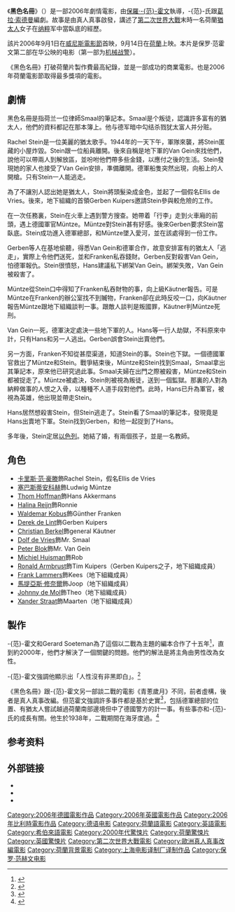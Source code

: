{{noteTA
|T=zh-hk:黑色名冊;zh-cn:黑皮书;
|1=zh-hk:黑色名冊;zh-cn:黑皮书;
}}
{{About||中华人民共和国境内不公开发行的、俗称“黑皮书”的出版物|内部书}}
{{Infobox Film
| name          = 黑皮书
| original_name = {{lang|nl|''Zwartboek''}}
| image         = Zwartboek 2006 poster.jpg
| image_size    = 
| caption       = 電影海報
| director      = [[保罗·范霍文|保罗·范霍文]]
| producer      = {{Plainlist|
* {{le|傑倫·貝克爾|Jeroen Beker}}
* {{le|桑·夫·馬爾沙|San Fu Maltha}}
* 佛蘭斯·馮·格斯托
* 延斯·慕勒
* 圖恩·希爾特
}}
| writer        = {{Plainlist|
* {{le|赫拉德·蘇特曼|Gerard Soeteman}}
* 保罗·范霍文
}}
| screenplay    = 
| story         = 
| based_on      = 
| starring      = {{Plain list|
* [[卡里斯·范·豪滕|卡里斯·范·豪滕]]
* {{le|沙巴斯帝安·庫克|Sebastian Koch}}
* {{le|湯姆·霍夫曼|Thom Hoffman}}
* {{le|哈琳娜·瑞金|Halina Reijn}}
}}
| music          = [[安妮·杜德利|安妮·杜德利]]
| cinematography = {{le|卡爾·華特·連登律|Karl Walter Lindenlaub}}
| editing        = {{Plainlist|
* {{le|喬布·萊特·柏格|Job ter Burg}}
* 詹姆斯·赫伯特
}}
| studio         = {{Plainlist|
* AVRO Television
* Clockwork Pictures
* ContentFilm International
* Egoli Tossell Film
* Fu Works
* {{le|uFund|uFund|Motion Investment Group}}
* [[巴貝爾斯堡攝影棚|巴貝爾斯堡製片室]]
* VIP 4 Medienfonds
}}
| distributor   = {{Plainlist|
* {{le|A影業|A-Film|A影業發行}}（荷蘭）
* NFP Marketing & Distribution、[[華納兄弟|華納兄弟]]（德國）
* Alternative Films（比利時）<ref name="mojo" />
* {{le|Palisades Tartan|Palisades Tartan|Metro Tartan Distribution}}（英國）
}}
| released      = {{Film date|2006|9|1|[[威尼斯电影节|威尼斯电影节]]|2006|9|14|荷兰|2007|4|26|香港|2008|12|5|台湾|2009|2|3|中国大陸<ref>{{Cite web |url = http://ent.rednet.cn/c/2009/02/02/1700135.htm |title = 《黑皮书》3日国内上映 血腥激情情况删节过半 |author = 朱青 |date = 2009-02-02 |publisher = 红网 |language = zh-cn |accessdate = 2018-05-12 |archive-url = https://web.archive.org/web/20180512181855/http://ent.rednet.cn/c/2009/02/02/1700135.htm |archive-date = 2018-05-12 |dead-url = yes }}</ref>}}
| runtime       = 145分钟<ref>{{cite web | url=http://bbfc.co.uk/releases/zwartboek-black-book-0 | title=ZWARTBOEK - BLACK BOOK (15) | work=[[Tartan_Films|Tartan Films]] | publisher=[[British_Board_of_Film_Classification|British Board of Film Classification]] | date=2006-10-18 | accessdate=2018-05-12 | archive-date=2016-01-14 | archive-url=https://web.archive.org/web/20160114152542/http://bbfc.co.uk/releases/zwartboek-black-book-0 | dead-url=no }}</ref>
| country       = 荷兰<br>德国<br>英国<br>比利时
| language      = [[荷兰语|荷兰语]]<br>[[德语|德语]]<br>[[英语|英语]]<br>[[希伯来语|希伯来语]]
| budget        = 2100萬美元<ref name="mojo" />
| gross         = 2700萬美元<ref name="mojo">{{cite web|url=https://www.boxofficemojo.com/movies/?id=blackbook.htm|title=Black Book (2007) Box Office Mojo|website=Box Office Mojo|date=16 August 2010|access-date=16 August 2010|archive-date=2018-10-04|archive-url=https://web.archive.org/web/20181004044110/https://www.boxofficemojo.com/movies/?id=blackbook.htm|dead-url=no}}</ref>
| cn_name       = 黑皮书
| hk_name       = 黑色名冊
| tw_name       = 黑色名冊
| sg_name       = 黑色名冊
}}

《'''黑色名冊'''》（{{lang-nl|Zwartboek}}）是一部2006年劇情電影，由[[保羅·范霍文|保羅·-{范}-霍文]]執導，-{范}-氏跟[[葛拉·索德曼|葛拉·索德曼]]編劇。故事是由真人真事啟發，講述了[[第二次世界大戰|第二次世界大戰]]末時一名荷蘭[[猶太人|猶太人]]女子在[[納粹德國|纳粹]]军中當臥底的經歷。

該片2006年9月1日在[[威尼斯電影節|威尼斯電影節]]首映，9月14日在[[荷蘭|荷蘭]]上映。本片是保罗·范霍文第二部在华公映的电影（第一部为[[機器戰警_(1987年電影)|机械战警]]）。

《黑色名冊》打破荷蘭片製作費最高紀錄，並是一部成功的商業電影。也是2006年荷蘭電影節取得最多獎項的電影。

== 劇情 ==

黑色名冊是指荷兰一位律師Smaal的筆記本。Smaal是个叛徒，認識許多富有的猶太人，他們的資料都記在那本簿上。他与德军暗中勾结杀戮犹太富人并分赃。

Rachel Stein是一位美麗的猶太歌手。1944年的一天下午，軍隊來襲，將Stein匿藏的小屋炸毀。Stein跟一位船員離開。後來自稱是地下軍的Van Gein來找他們，說他可以帶兩人到解放區，並吩咐他們帶多些金錢，以應付之後的生活。Stein發現她的家人也接受了Van Gein安排，準備離開。德軍船隻突然出現，向船上的人開槍。只有Stein一人能逃走。

為了不讓別人認出她是猶太人，Stein將頭髮染成金色，並起了一個假名Ellis de Vries。後來，地下組織的首領Gerben Kuipers邀請Stein參與較危險的工作。

在一次任務裏，Stein在火車上遇到警方搜查。她帶着「行李」走到火車廂的前頭，遇上德國軍官Müntze。Müntze對Stein甚有好感。後來Gerben要求Stein當臥底。Stein成功進入德軍總部，和Müntze墜入愛河，並在該處得到一份工作。

Gerben等人在基地偷聽，得悉Van Gein和德軍合作，故意安排富有的猶太人「逃走」，實際上令他們送死，並和Franken私吞錢財。Gerben反對殺害Van Gein，怕德軍報仇。Stein很憤怒，Hans建議私下綁架Van Gein。綁架失敗，Van Gein被殺害了。

Müntze從Stein口中得知了Franken私吞財物的事，向上級Käutner報告。可是Müntze在Franken的辦公室找不到贓物，Franken卻在此時反咬一口，向Käutner報告Müntze跟地下組織談判一事。跟敵人談判是叛國罪，Käutner判Müntze死刑。

Van Gein一死，德軍決定處決一些地下軍的人。Hans等一行人劫獄，不料原來中計，只有Hans和另一人逃出。Gerben誤會Stein出賣他們。

另一方面，Franken不知從甚麼渠道，知道Stein的事。Stein也下獄。一個德國軍官救出了Müntze和Stein。戰爭結束後，Müntze和Stein找到Smaal，Smaal拿出其筆記本，原來他已研究過此事。Smaal夫婦在出門之際被殺害，Müntze和Stein都被捉走了。Müntze被處決，Stein則被視為叛徒，送到一個監獄。那裏的人對為納粹做事的人恨之入骨，以種種不人道手段對他們。此時，Hans已升為軍官，被視為英雄，他出現並帶走Stein。

Hans居然想殺害Stein，但Stein逃走了。Stein看了Smaal的筆記本，發現竟是Hans出賣地下軍。Stein找到Gerben，和他一起捉到了Hans。

多年後，Stein定居[[以色列|以色列]]。她結了婚，有兩個孩子，並是一名教師。

== 角色 ==
* [[卡里斯·范·豪滕|卡里斯·范·豪滕]]飾Rachel Stein，假名Ellis de Vries
* [[塞巴斯蒂安科赫|塞巴斯蒂安科赫]]飾Ludwig Müntze
* [[Thom_Hoffman|Thom Hoffman]]飾Hans Akkermans
* [[Halina_Reijn|Halina Reijn]]飾Ronnie
* [[Waldemar_Kobus|Waldemar Kobus]]飾Günther Franken
* [[Derek_de_Lint|Derek de Lint]]飾Gerben Kuipers
* [[Christian_Berkel|Christian Berkel]]飾general Käutner
* [[Dolf_de_Vries|Dolf de Vries]]飾Mr. Smaal
* [[Peter_Blok|Peter Blok]]飾Mr. Van Gein
* [[Michiel_Huisman|Michiel Huisman]]飾Rob
* [[Ronald_Armbrust|Ronald Armbrust]]飾Tim Kuipers（Gerben Kuipers之子，地下組織成員）
* [[Frank_Lammers|Frank Lammers]]飾Kees（地下組織成員）
* [[馬提亞斯·修奈爾|馬提亞斯·修奈爾]]飾Joop（地下組織成員）
* [[Johnny_de_Mol|Johnny de Mol]]飾Theo（地下組織成員）
* [[Xander_Straat|Xander Straat]]飾Maarten（地下組織成員）

== 製作 ==
-{范}-霍文和Gerard Soeteman為了這個以二戰為主題的編本合作了十五年<ref>{{Cite web |url=http://www.nrc.nl/kunst/article475612.ece# |title=存档副本 |access-date=2007-06-22 |archive-url=https://web.archive.org/web/20070929122640/http://www.nrc.nl/kunst/article475612.ece |archive-date=2007-09-29 |dead-url=yes }}</ref>，直到約2000年，他們才解決了一個關鍵的問題。他們的解法是將主角由男性改為女性。

-{范}-霍文強調他顯示出「人性沒有非黑即白」。<ref>{{Cite web |url=http://arts.guardian.co.uk/filmandmusic/story/0,16373,1649586,00.html |title=Homeward bound |access-date=2007-06-22 |archive-date=2008-01-08 |archive-url=https://web.archive.org/web/20080108034608/http://arts.guardian.co.uk/filmandmusic/story/0,16373,1649586,00.html |dead-url=no }}</ref>
 
《黑色名冊》跟-{范}-霍文另一部談二戰的電影《青蔥歲月》不同，前者虛構，後者是真人真事改編。但范霍文強調許多事件都是基於史實<ref>{{Cite web |url=http://www.nrc.nl/kunst/article470029.ece# |title='Zwartboek' heeft geen ruimte voor subtiliteit |access-date=2007-06-22 |archive-url=https://web.archive.org/web/20070317204927/http://www.nrc.nl/kunst/article470029.ece |archive-date=2007-03-17 |dead-url=yes }}</ref>，包括德軍總部的位置、有猶太人嘗試越過荷蘭南部邊境但中了德國警方的計一事。有些事亦和-{范}-氏的成長有關。他生於1938年，二戰期間在海牙度過。<ref>{{Cite web |url=http://www.ethesis.net/verhoeven/verhoeven_deel_1.htm |title=beetje oorlog, best spannend |access-date=2007-06-22 |archive-date=2016-03-03 |archive-url=https://web.archive.org/web/20160303235411/http://www.ethesis.net/verhoeven/verhoeven_deel_1.htm |dead-url=no }}</ref>

== 参考资料 ==
<div class="references-small">
<references />
</div>

== 外部链接 ==
*{{imdb title|0389557}}
*{{Mtime|46124|黑皮书}}
*{{douban|title=黑皮书}}

{{Paul Verhoeven}}
{{上海电影译制厂/2000s作品}}
{{DEFAULTSORT:Zwartboek}}
[[Category:2006年德國電影作品|Category:2006年德國電影作品]]
[[Category:2006年英國電影作品|Category:2006年英國電影作品]]
[[Category:2006年比利時電影作品|Category:2006年比利時電影作品]]
[[Category:德语电影|Category:德语电影]]
[[Category:荷蘭語電影|Category:荷蘭語電影]]
[[Category:英語電影|Category:英語電影]]
[[Category:希伯來語電影|Category:希伯來語電影]]
[[Category:2000年代驚悚片|Category:2000年代驚悚片]]
[[Category:荷蘭驚悚片|Category:荷蘭驚悚片]]
[[Category:英國驚悚片|Category:英國驚悚片]]
[[Category:第二次世界大戰電影|Category:第二次世界大戰電影]]
[[Category:歐洲真人真事改編電影|Category:歐洲真人真事改編電影]]
[[Category:荷蘭背景電影|Category:荷蘭背景電影]]
[[Category:上海电影译制厂译制作品|Category:上海电影译制厂译制作品]]
[[Category:保罗·范赫文电影|Category:保罗·范赫文电影]]